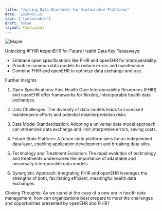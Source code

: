 ```yaml
---
title: "Uniting Data Standards for Sustainable Platforms"
date: '2024-05-15'
tags: ['sustainable']
draft: false
layout: PostLayout
---
```


<div className="flex justify-center">
<div className="my-1 w-full px-2 xl:my-1 xl:w-1/2 xl:px-2">
    <img src="https://img.youtube.com/vi/_Cu40_ocErE/0.jpg" alt="Maple" className="mx-auto h-58 w-auto" />
</div>
</div>

Unlocking #FHIR #openEHR for Future Health Data
Key Takeaways:
- Embrace open specifications like FHIR and openEHR for interoperability.
- Prioritize common data models to reduce errors and maintenance.
- Combine FHIR and openEHR to optimize data exchange and use.

Further Insights
1. Open Specifications:
Fast Health Care Interoperability Resources (FHIR) and openEHR offer frameworks for flexible, interoperable health data exchanges.

2. Data Challenges:
The diversity of data models leads to increased maintenance efforts and potential misinterpretation risks.

3. Data Model Standardization:
Adopting a universal data model approach can streamline data exchange and limit interpretive errors, saving costs.

4. Future State Platform:
A future state platform aims for an independent data layer, enabling application development and breaking data silos.

5. Technology and Treatment Evolution:
The rapid evolution of technology and treatments underscores the importance of adaptable and universally interoperable data models.

6. Synergistic Approach:
Integrating FHIR and openEHR leverages the strengths of both, facilitating efficient, meaningful health data exchanges.

Closing Thoughts:
As we stand at the cusp of a new era in health data management, how can organizations best prepare to meet the challenges and opportunities presented by openEHR and FHIR?
